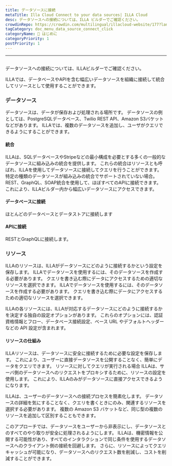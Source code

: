 ```yaml
---
title: データソースに接続
metaTitle: Illa Cloud Connect to your data sources| ILLA Cloud
desc: データソースへの接続については、ILLA ビルダーでご確認ください。
crowdinRepo: https://crowdin.com/multilingual/illacloud-website/177?languages=ja&filter=basic&value=0
tagCategory: doc_menu_data_source_connect_click
categoryName: 👋 はじめに
categoryPriority: 1
postPriority: 1
---
```


* * *

## <h2 hidden>データソースに接続 (アクション)</h2>

データソースへの接続については、ILLAビルダーでご確認ください。

ILLAでは、データベースやAPIを含む幅広いデータソースを組織に接続して統合してリソースとして使用することができます。

### データソース

データソースは、データが保存および処理される場所です。 データソースの例としては、PostgreSQLデータベース、Twilio REST API、Amazon S3バケットなどがあります。 ILLAでは、複数のデータソースを追加し、ユーザがクエリできるようにすることができます。

#### 統合

ILLAは、SQLデータベースやStripeなどの最小構成を必要とする多くの一般的なデータソースに組み込みの統合を提供します。 これらの統合はリソースとも呼ばれ、ILLAを使用してデータソースに接続してクエリを行うことができます。 特定の種類のデータソースが組み込みの統合でサポートされていない場合。 REST、GraphQL、SOAP統合を使用して、ほぼすべてのAPIに接続できます。 これにより、ILLAビルダー内から幅広いデータソースにアクセスできます。

#### データベースに接続

ほとんどのデータベースとデータストアに接続します

#### APIに接続

RESTとGraphQLに接続します。

### リソース

ILLAのリソースは、ILLAがデータソースにどのように接続するかという設定を保存します。 ILLAでデータソースを使用するには、そのデータソースを作成する必要があります。 クエリを書き込む際にデータにアクセスするための適切なリソースを選択できます。 ILLAでデータソースを使用するには、そのデータソースを作成する必要があります。 クエリを書き込む際にデータにアクセスするための適切なリソースを選択できます。

ILLAの各リソースには、ILLAが対応するデータソースにどのように接続するかを決定する独自の設定オプションがあります。 これらのオプションには、認証資格情報とフロー、データベース接続設定、ベース URL やデフォルトヘッダーなどの API 設定が含まれます。

#### リソースの仕組み

ILLAリソースは、データソースに安全に接続するために必要な設定を保存します。 これにより、ユーザーに直接データソースを公開することなく、簡単にデータをクエリできます。 リソースに対してクエリが実行される場合 ILLAは、サーバ側のデータソースへのリクエストをプロキシするために、リソースの設定を使用します。 これにより、ILLAのみがデータソースに直接アクセスできるようになります。

ILLAは、ユーザーのデータソースへの接続プロセスを簡素化します。 データソースの詳細を気にすることなく、クエリを書くときにのみ、関連するリソースを選択する必要があります。 複数の Amazon S3 バケットなど、同じ型の複数のリソースを追加して区別することもできます。

このアプローチでは、データソースをユーザーから非表示にし、データソースとのすべてのやり取りが安全に処理されるようにします。 ILLAは、機密情報を公開する可能性があり、すべてのインタラクションで同じ条件を使用するデータソースへのクライアント側の接続を回避します。 さらに、リソースによってクエリキャッシュが可能になり、データソースへのリクエスト数を削減し、コストを削減することができます。
